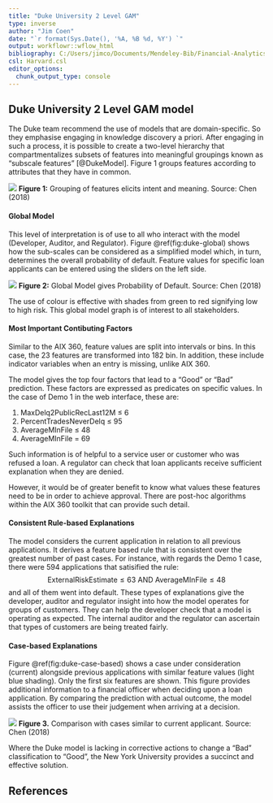 ```yaml
---
title: "Duke University 2 Level GAM"
type: inverse
author: "Jim Coen"
date: "`r format(Sys.Date(), '%A, %B %d, %Y') `"
output: workflowr::wflow_html
bibliography: C:/Users/jimco/Documents/Mendeley-Bib/Financial-Analytics-Thesis.bib
csl: Harvard.csl
editor_options:
  chunk_output_type: console
---
```


## Duke University 2 Level GAM model

The Duke team recommend the use of models that are domain-specific.  So they emphasise engaging in knowledge discovery a priori.  After engaging in such a process, it is possible to create a two-level hierarchy that compartmentalizes subsets of features into meaningful groupings known as "subscale features" [@DukeModel].  Figure 1 groups features according to attributes that they have in common.

![](./images/duke-subscales.png)
**Figure 1:** Grouping of features elicits intent and meaning.
\newline \footnotesize Source: Chen (2018)


#### Global Model {-}

This level of interpretation is of use to all who interact with the model (Developer, Auditor, and Regulator).  Figure \@ref(fig:duke-global) shows how the sub-scales can be considered as a simplified model which, in turn, determines the overall probability of default.  Feature values for specific loan applicants can be entered using the sliders on the left side.

![](./images/duke-global-model.png)
**Figure 2:**  Global Model gives Probability of Default.
\newline \footnotesize Source: Chen (2018)

The use of colour is effective with shades from green to red signifying low to high risk.  This global model graph is of interest to all stakeholders.

#### Most Important Contibuting Factors {-}

Similar to the AIX 360, feature values are split into intervals or bins.  In this case, the 23 features are transformed into 182 bin.  In addition, these include indicator variables when an entry is missing, unlike AIX 360.  

The model gives the top four factors that lead to a "Good" or "Bad" prediction.  These factors are expressed as predicates on specific values.  In the case of Demo 1 in the web interface, these are:  

1. MaxDelq2PublicRecLast12M $\le$ 6  
2. PercentTradesNeverDelq $\le$ 95   
3. AverageMInFile $\le$ 48   
4. AverageMInFile $=$ 69  

Such information is of helpful to a service user or customer who was refused a loan.  A regulator can check that loan applicants receive sufficient explanation when they are denied.

However, it would be of greater benefit to know what values these features need to be in order to achieve approval.   There are post-hoc algorithms within the AIX 360 toolkit that can provide such detail.  

#### Consistent Rule-based Explanations {-}

The model considers the current application in relation to all previous applications.  It derives a feature based rule that is consistent over the greatest number of past cases.  For instance, with regards the Demo 1 case, there were 594 applications that satisified the rule:
$$
\text{ExternalRiskEstimate} \le 63 \text{ AND AverageMInFile} \le 48
$$
and all of them went into default.  These types of explanations give the developer, auditor and regulator insight into how the model operates for groups of customers.  They can help the developer check that a model is operating as expected.  The internal auditor and the regulator can ascertain that types of customers are being treated fairly.    

#### Case-based Explanations {-}

Figure \@ref(fig:duke-case-based) shows a case under consideration (current) alongside previous applications with similar feature values (light blue shading).  Only the first six features are shown.  This figure provides additional information to a financial officer when deciding upon a loan application.  By comparing the prediction with actual outcome, the model assists the officer to use their judgement when arriving at a decision.

![](./images/duke-case-based.png)
**Figure 3.** Comparison with cases similar to current applicant.
\newline \footnotesize Source: Chen (2018)

Where the Duke model is lacking in corrective actions to change a "Bad" classification to "Good", the New York University provides a succinct and effective solution.

## References
<bibliography entry-spacing = "2" >


